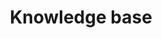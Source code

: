 ---
title: 'Knowledge base'
indexCards: none
navigation:
- nonrelational_data_types
- other_data_types
- sequences
- tables
- indexes
- materialized_views
---